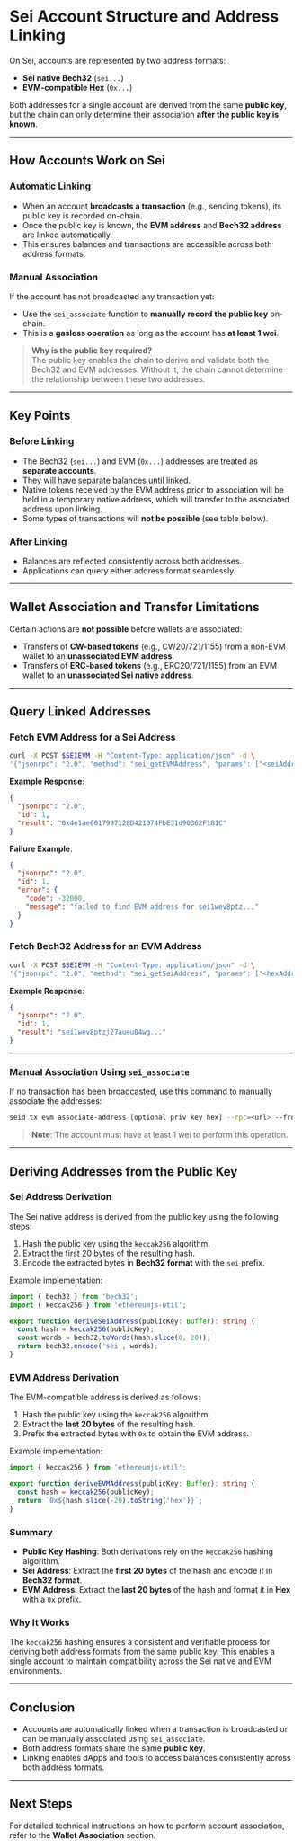 # **Sei Account Structure and Address Linking**

On Sei, accounts are represented by two address formats:

- **Sei native Bech32** (`sei...`)
- **EVM-compatible Hex** (`0x...`)

Both addresses for a single account are derived from the same **public key**,
but the chain can only determine their association **after the public key is
known**.

---

## **How Accounts Work on Sei**

### **Automatic Linking**

- When an account **broadcasts a transaction** (e.g., sending tokens), its
  public key is recorded on-chain.
- Once the public key is known, the **EVM address** and **Bech32 address** are
  linked automatically.
- This ensures balances and transactions are accessible across both address
  formats.

### **Manual Association**

If the account has not broadcasted any transaction yet:

- Use the `sei_associate` function to **manually record the public key**
  on-chain.
- This is a **gasless operation** as long as the account has **at least 1 wei**.

> **Why is the public key required?**  
> The public key enables the chain to derive and validate both the Bech32 and
> EVM addresses. Without it, the chain cannot determine the relationship between
> these two addresses.

---

## **Key Points**

### **Before Linking**

- The Bech32 (`sei...`) and EVM (`0x...`) addresses are treated as **separate
  accounts**.
- They will have separate balances until linked.
- Native tokens received by the EVM address prior to association will be held in
  a temporary native address, which will transfer to the associated address upon
  linking.
- Some types of transactions will **not be possible** (see table below).

### **After Linking**

- Balances are reflected consistently across both addresses.
- Applications can query either address format seamlessly.

---

## **Wallet Association and Transfer Limitations**

Certain actions are **not possible** before wallets are associated:

- Transfers of **CW-based tokens** (e.g., CW20/721/1155) from a non-EVM wallet
  to an **unassociated EVM address**.
- Transfers of **ERC-based tokens** (e.g., ERC20/721/1155) from an EVM wallet to
  an **unassociated Sei native address**.

---

## Query Linked Addresses

### Fetch EVM Address for a Sei Address

```bash copy
curl -X POST $SEIEVM -H "Content-Type: application/json" -d \
'{"jsonrpc": "2.0", "method": "sei_getEVMAddress", "params": ["<seiAddress>"], "id": 1}'
```

**Example Response**:

```json copy
{
  "jsonrpc": "2.0",
  "id": 1,
  "result": "0x4e1ae6017997128D421074FbE31d90362F181C"
}
```

**Failure Example**:

```json copy
{
  "jsonrpc": "2.0",
  "id": 1,
  "error": {
    "code": -32000,
    "message": "failed to find EVM address for sei1wev8ptz..."
  }
}
```

### Fetch Bech32 Address for an EVM Address

```bash copy
curl -X POST $SEIEVM -H "Content-Type: application/json" -d \
'{"jsonrpc": "2.0", "method": "sei_getSeiAddress", "params": ["<hexAddress>"], "id": 1}'
```

**Example Response**:

```json copy
{
  "jsonrpc": "2.0",
  "id": 1,
  "result": "sei1wev8ptzj27aueu04wg..."
}
```

---

### Manual Association Using `sei_associate`

If no transaction has been broadcasted, use this command to manually associate
the addresses:

```bash copy
seid tx evm associate-address [optional priv key hex] --rpc=<url> --from=<sender> [flags]
```

> **Note**: The account must have at least 1 wei to perform this operation.

---

## **Deriving Addresses from the Public Key**

### **Sei Address Derivation**

The Sei native address is derived from the public key using the following steps:

1. Hash the public key using the `keccak256` algorithm.
2. Extract the first 20 bytes of the resulting hash.
3. Encode the extracted bytes in **Bech32 format** with the `sei` prefix.

Example implementation:

```ts copy
import { bech32 } from 'bech32';
import { keccak256 } from 'ethereumjs-util';

export function deriveSeiAddress(publicKey: Buffer): string {
  const hash = keccak256(publicKey);
  const words = bech32.toWords(hash.slice(0, 20));
  return bech32.encode('sei', words);
}
```

### **EVM Address Derivation**

The EVM-compatible address is derived as follows:

1. Hash the public key using the `keccak256` algorithm.
2. Extract the **last 20 bytes** of the resulting hash.
3. Prefix the extracted bytes with `0x` to obtain the EVM address.

Example implementation:

```ts copy
import { keccak256 } from 'ethereumjs-util';

export function deriveEVMAddress(publicKey: Buffer): string {
  const hash = keccak256(publicKey);
  return `0x${hash.slice(-20).toString('hex')}`;
}
```

### **Summary**

- **Public Key Hashing**: Both derivations rely on the `keccak256` hashing
  algorithm.
- **Sei Address**: Extract the **first 20 bytes** of the hash and encode it in
  **Bech32 format**.
- **EVM Address**: Extract the **last 20 bytes** of the hash and format it in
  **Hex** with a `0x` prefix.

### **Why It Works**

The `keccak256` hashing ensures a consistent and verifiable process for deriving
both address formats from the same public key. This enables a single account to
maintain compatibility across the Sei native and EVM environments.

---

## **Conclusion**

- Accounts are automatically linked when a transaction is broadcasted or can be
  manually associated using `sei_associate`.
- Both address formats share the same **public key**.
- Linking enables dApps and tools to access balances consistently across both
  address formats.

---

## **Next Steps**

For detailed technical instructions on how to perform account association, refer
to the **Wallet Association** section.
